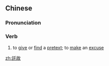 ==Chinese==
{{zh-forms|s=托故}}

===Pronunciation===
{{zh-pron
|m=tuōgù
|c=tok3 gu3
|mn=qz,xm,zz:thok-kò͘
|cat=v
}}

===Verb===
{{zh-verb}}

# to [[give]] or [[find]] a [[pretext]]; to [[make]] an [[excuse]]

[[zh:託故]]